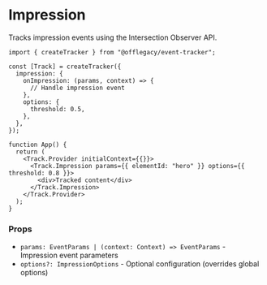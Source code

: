 # Impression

Tracks impression events using the Intersection Observer API.

```tsx
import { createTracker } from "@offlegacy/event-tracker";

const [Track] = createTracker({
  impression: {
    onImpression: (params, context) => {
      // Handle impression event
    },
    options: {
      threshold: 0.5,
    },
  },
});

function App() {
  return (
    <Track.Provider initialContext={{}}>
      <Track.Impression params={{ elementId: "hero" }} options={{ threshold: 0.8 }}>
        <div>Tracked content</div>
      </Track.Impression>
    </Track.Provider>
  );
}
```

### Props

- `params: EventParams | (context: Context) => EventParams` - Impression event parameters
- `options?: ImpressionOptions` - Optional configuration (overrides global options)
